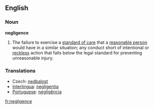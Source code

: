 ==English==

===Noun===
'''negligence'''
# {{law}} The failure to exercise a [[standard of care]] that a [[reasonable person]] would have in a similar situation; any conduct short of intentional or [[reckless]] action that falls below the legal standard for preventing unreasonable injury.
{{wikipedia}}

===Translations===
* Czech: [[nedbalost]]
* [[Interlingua]]: [[negligentia]]
* [[Portuguese]]: [[negligência]] {{f}}

[[fr:negligence]]